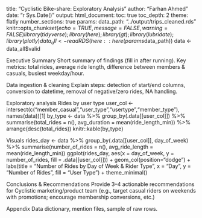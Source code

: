 title: "Cyclistic Bike-share: Exploratory Analysis" author: "Farhan Ahmed" date: "r Sys.Date()" output: html_document: toc: true toc_depth: 2 theme: flatly number_sections: true params: data_path: "../output/trips_cleaned.rds"
knitr::opts_chunk$set(echo = TRUE, message = FALSE, warning = FALSE)
library(tidyverse); library(here); library(gt); library(lubridate); library(plotly)
data_all <- readRDS(here::here(params$data_path))
data <- data_all$valid

Executive Summary
Short summary of findings (fill in after running).
Key metrics: total rides, average ride length, difference between members & casuals, busiest weekday/hour.

Data ingestion & cleaning
Explain steps: detection of start/end columns, conversion to datetime, removal of negative/zero rides, NA handling.

Exploratory analysis
Rides by user type
user_col <- intersect(c("member_casual","user_type","usertype","member_type"), names(data))[1]
by_type <- data %>% group_by(.data[[user_col]]) %>%
  summarise(total_rides = n(), avg_duration = mean(ride_length_min)) %>% arrange(desc(total_rides))
knitr::kable(by_type)

Visuals
rides_day <- data %>% group_by(.data[[user_col]], day_of_week) %>% summarise(number_of_rides = n(), avg_ride_length = mean(ride_length_min))
ggplot(rides_day, aes(x = day_of_week, y = number_of_rides, fill = .data[[user_col]])) + 
  geom_col(position="dodge") + 
  labs(title = "Number of Rides by Day of Week & Rider Type", x = "Day", y = "Number of Rides", fill = "User Type") +
  theme_minimal()

Conclusions & Recommendations
Provide 3–4 actionable recommendations for Cyclistic marketing/product team (e.g., target casual riders on weekends with promotions; encourage membership conversions, etc.)

Appendix
Data dictionary, mention files, sample of raw rows.